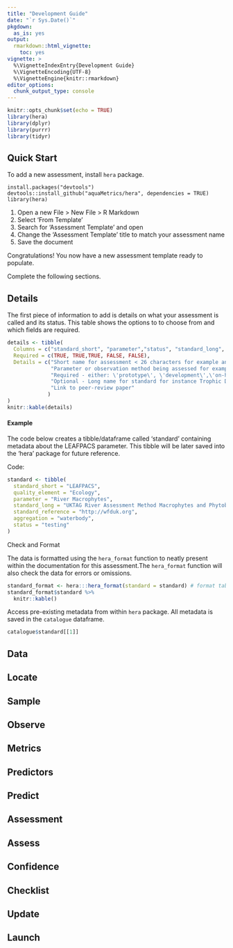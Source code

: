 ```yaml
---
title: "Development Guide"
date: "`r Sys.Date()`"
pkgdown:
  as_is: yes
output: 
  rmarkdown::html_vignette:
    toc: yes
vignette: >
  %\VignetteIndexEntry{Development Guide}
  %\VignetteEncoding{UTF-8}  
  %\VignetteEngine{knitr::rmarkdown}
editor_options: 
  chunk_output_type: console
---
```


```r
knitr::opts_chunk$set(echo = TRUE)
library(hera)
library(dplyr)
library(purrr)
library(tidyr)
```

## Quick Start

To add a new assessment, install `hera` package.
 
```
install.packages("devtools")
devtools::install_github("aquaMetrics/hera", dependencies = TRUE)
library(hera)
```

1. Open a new File > New File > R Markdown
2. Select 'From Template'
3. Search for 'Assessment Template' and open
4. Change the 'Assessment Template' title to match your assessment name
5. Save the document

Congratulations! You now have a new assessment template ready to populate. 

Complete the following sections.

## Details

The first piece of information to add is details on what your assessment is called and its status. This table shows the options to to choose from and which fields are required. 

```r
details <- tibble(
  Columns = c("standard_short", "parameter","status", "standard_long", "standard_reference"),
  Required = c(TRUE, TRUE,TRUE, FALSE, FALSE),
  Details = c("Short name for assessment < 26 characters for example an abbrivation like TDI",
              "Parameter or observation method being assessed for example Freshwater Diatoms, River Barriers or Estaurine Fish.",
              "Required - either: \'prototype\', \'development\',\'on-hold\', \'consultation\','deprecated\' or 'deployed\'",
              "Optional - Long name for standard for instance Trophic Diatom Index",
              "Link to peer-review paper"
             )
)
knitr::kable(details)
```

#### Example

The code below creates a tibble/dataframe called 'standard' containing metadata
about the LEAFPACS parameter. This tibble will be later saved into the 'hera'
package for future reference. 

Code:
```r
standard <- tibble(
  standard_short = "LEAFPACS",
  quality_element = "Ecology",
  parameter = "River Macrophytes",
  standard_long = "UKTAG River Assessment Method Macrophytes and Phytobenthos",
  standard_reference = "http://wfduk.org",
  aggregation = "waterbody",
  status = "testing"
)
```

Check and Format

The data is formatted using the `hera_format` function to neatly present within
the documentation for this assessment.The `hera_format` function will also check 
the data for errors or omissions.

```r
standard_format <- hera:::hera_format(standard = standard) # format table
standard_format$standard %>%
  knitr::kable()
```

Access pre-existing metadata from within `hera` package. All metadata is saved
in the `catalogue` dataframe.
```r
catalogue$standard[[1]]
```


## Data

## Locate

## Sample

## Observe

## Metrics

## Predictors

## Predict

## Assessment

## Assess

## Confidence

## Checklist

## Update

## Launch
